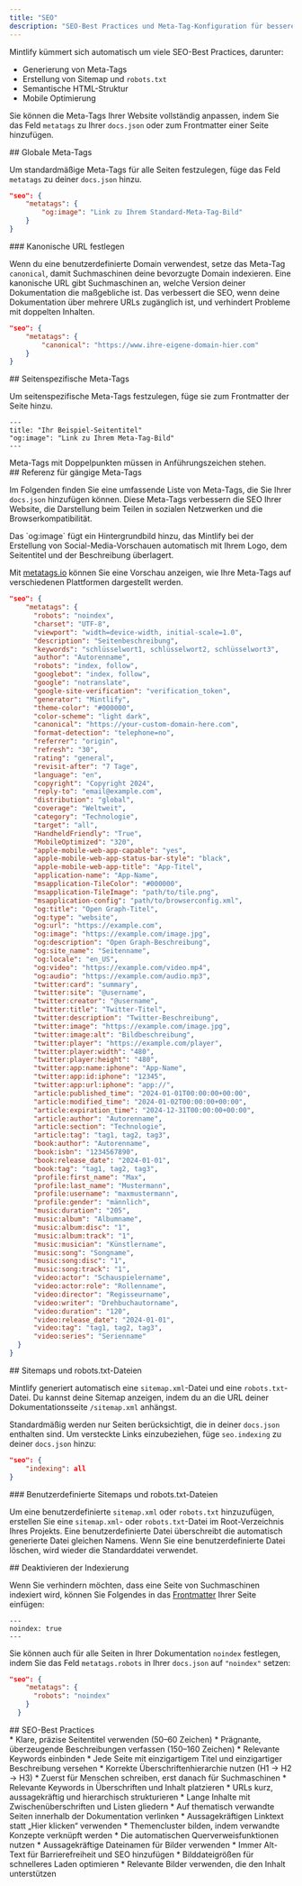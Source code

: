 ```yaml
---
title: "SEO"
description: "SEO-Best Practices und Meta-Tag-Konfiguration für bessere Sichtbarkeit in Suchmaschinen"
---
```


Mintlify kümmert sich automatisch um viele SEO-Best Practices, darunter:

* Generierung von Meta-Tags
* Erstellung von Sitemap und `robots.txt`
* Semantische HTML-Struktur
* Mobile Optimierung

Sie können die Meta-Tags Ihrer Website vollständig anpassen, indem Sie das Feld `metatags` zu Ihrer `docs.json` oder zum Frontmatter einer Seite hinzufügen.

<div id="global-meta-tags">
  ## Globale Meta-Tags
</div>

Um standardmäßige Meta-Tags für alle Seiten festzulegen, füge das Feld `metatags` zu deiner `docs.json` hinzu.

```json
"seo": {
    "metatags": {
        "og:image": "Link zu Ihrem Standard-Meta-Tag-Bild"
    }
}
```

<div id="set-a-canonical-url">
  ### Kanonische URL festlegen
</div>

Wenn du eine benutzerdefinierte Domain verwendest, setze das Meta-Tag `canonical`, damit Suchmaschinen deine bevorzugte Domain indexieren. Eine kanonische URL gibt Suchmaschinen an, welche Version deiner Dokumentation die maßgebliche ist. Das verbessert die SEO, wenn deine Dokumentation über mehrere URLs zugänglich ist, und verhindert Probleme mit doppelten Inhalten.

```json
"seo": {
    "metatags": {
        "canonical": "https://www.ihre-eigene-domain-hier.com"
    }
}
```

<div id="page-specific-meta-tags">
  ## Seitenspezifische Meta-Tags
</div>

Um seitenspezifische Meta-Tags festzulegen, füge sie zum Frontmatter der Seite hinzu.

```mdx
---
title: "Ihr Beispiel-Seitentitel"
"og:image": "Link zu Ihrem Meta-Tag-Bild"
---
```

<Note>
  Meta-Tags mit Doppelpunkten müssen in Anführungszeichen stehen.
</Note>

<div id="common-meta-tags-reference">
  ## Referenz für gängige Meta-Tags
</div>

Im Folgenden finden Sie eine umfassende Liste von Meta-Tags, die Sie Ihrer `docs.json` hinzufügen können. Diese Meta-Tags verbessern die SEO Ihrer Website, die Darstellung beim Teilen in sozialen Netzwerken und die Browserkompatibilität.

<Note>
  Das `og:image` fügt ein Hintergrundbild hinzu, das Mintlify bei der Erstellung von Social-Media-Vorschauen automatisch mit Ihrem Logo, dem Seitentitel und der Beschreibung überlagert.
</Note>

Mit [metatags.io](https://metatags.io/) können Sie eine Vorschau anzeigen, wie Ihre Meta-Tags auf verschiedenen Plattformen dargestellt werden.

```json expandable
"seo": {
    "metatags": {
      "robots": "noindex",
      "charset": "UTF-8",
      "viewport": "width=device-width, initial-scale=1.0",
      "description": "Seitenbeschreibung",
      "keywords": "schlüsselwort1, schlüsselwort2, schlüsselwort3",
      "author": "Autorenname",
      "robots": "index, follow",
      "googlebot": "index, follow",
      "google": "notranslate",
      "google-site-verification": "verification_token",
      "generator": "Mintlify",
      "theme-color": "#000000",
      "color-scheme": "light dark",
      "canonical": "https://your-custom-domain-here.com",
      "format-detection": "telephone=no",
      "referrer": "origin",
      "refresh": "30",
      "rating": "general",
      "revisit-after": "7 Tage",
      "language": "en",
      "copyright": "Copyright 2024",
      "reply-to": "email@example.com",
      "distribution": "global",
      "coverage": "Weltweit",
      "category": "Technologie",
      "target": "all",
      "HandheldFriendly": "True",
      "MobileOptimized": "320",
      "apple-mobile-web-app-capable": "yes",
      "apple-mobile-web-app-status-bar-style": "black",
      "apple-mobile-web-app-title": "App-Titel",
      "application-name": "App-Name",
      "msapplication-TileColor": "#000000",
      "msapplication-TileImage": "path/to/tile.png",
      "msapplication-config": "path/to/browserconfig.xml",
      "og:title": "Open Graph-Titel",
      "og:type": "website",
      "og:url": "https://example.com",
      "og:image": "https://example.com/image.jpg",
      "og:description": "Open Graph-Beschreibung",
      "og:site_name": "Seitenname",
      "og:locale": "en_US",
      "og:video": "https://example.com/video.mp4",
      "og:audio": "https://example.com/audio.mp3",
      "twitter:card": "summary",
      "twitter:site": "@username",
      "twitter:creator": "@username",
      "twitter:title": "Twitter-Titel",
      "twitter:description": "Twitter-Beschreibung",
      "twitter:image": "https://example.com/image.jpg",
      "twitter:image:alt": "Bildbeschreibung",
      "twitter:player": "https://example.com/player",
      "twitter:player:width": "480",
      "twitter:player:height": "480",
      "twitter:app:name:iphone": "App-Name",
      "twitter:app:id:iphone": "12345",
      "twitter:app:url:iphone": "app://",
      "article:published_time": "2024-01-01T00:00:00+00:00",
      "article:modified_time": "2024-01-02T00:00:00+00:00",
      "article:expiration_time": "2024-12-31T00:00:00+00:00",
      "article:author": "Autorenname",
      "article:section": "Technologie",
      "article:tag": "tag1, tag2, tag3",
      "book:author": "Autorenname",
      "book:isbn": "1234567890",
      "book:release_date": "2024-01-01",
      "book:tag": "tag1, tag2, tag3",
      "profile:first_name": "Max",
      "profile:last_name": "Mustermann",
      "profile:username": "maxmustermann",
      "profile:gender": "männlich",
      "music:duration": "205",
      "music:album": "Albumname",
      "music:album:disc": "1",
      "music:album:track": "1",
      "music:musician": "Künstlername",
      "music:song": "Songname",
      "music:song:disc": "1",
      "music:song:track": "1",
      "video:actor": "Schauspielername",
      "video:actor:role": "Rollenname",
      "video:director": "Regisseurname",
      "video:writer": "Drehbuchautorname",
      "video:duration": "120",
      "video:release_date": "2024-01-01",
      "video:tag": "tag1, tag2, tag3",
      "video:series": "Serienname"
  }
}
```

<div id="sitemaps-and-robotstxt-files">
  ## Sitemaps und robots.txt-Dateien
</div>

Mintlify generiert automatisch eine `sitemap.xml`-Datei und eine `robots.txt`-Datei. Du kannst deine Sitemap anzeigen, indem du an die URL deiner Dokumentationsseite `/sitemap.xml` anhängst.

Standardmäßig werden nur Seiten berücksichtigt, die in deiner `docs.json` enthalten sind. Um versteckte Links einzubeziehen, füge `seo.indexing` zu deiner `docs.json` hinzu:

```json
"seo": {
    "indexing": all
}
```

<div id="custom-sitemaps-and-robotstxt-files">
  ### Benutzerdefinierte Sitemaps und robots.txt-Dateien
</div>

Um eine benutzerdefinierte `sitemap.xml` oder `robots.txt` hinzuzufügen, erstellen Sie eine `sitemap.xml`- oder `robots.txt`-Datei im Root-Verzeichnis Ihres Projekts. Eine benutzerdefinierte Datei überschreibt die automatisch generierte Datei gleichen Namens. Wenn Sie eine benutzerdefinierte Datei löschen, wird wieder die Standarddatei verwendet.

<div id="disabling-indexing">
  ## Deaktivieren der Indexierung
</div>

Wenn Sie verhindern möchten, dass eine Seite von Suchmaschinen indexiert wird, können Sie Folgendes in das [Frontmatter](/de/organize/pages) Ihrer Seite einfügen:

```
---
noindex: true
---
```

Sie können auch für alle Seiten in Ihrer Dokumentation `noindex` festlegen, indem Sie das Feld `metatags.robots` in Ihrer `docs.json` auf `"noindex"` setzen:

```json
"seo": {
    "metatags": {
      "robots": "noindex"
    }
  }
```

<div id="seo-best-practices">
  ## SEO-Best Practices
</div>

<AccordionGroup>
  <Accordion title="Aussagekräftige Titel und Beschreibungen schreiben">
    * Klare, präzise Seitentitel verwenden (50–60 Zeichen)
    * Prägnante, überzeugende Beschreibungen verfassen (150–160 Zeichen)
    * Relevante Keywords einbinden
    * Jede Seite mit einzigartigem Titel und einzigartiger Beschreibung versehen
  </Accordion>

  <Accordion title="Inhaltsstruktur optimieren">
    * Korrekte Überschriftenhierarchie nutzen (H1 → H2 → H3)
    * Zuerst für Menschen schreiben, erst danach für Suchmaschinen
    * Relevante Keywords in Überschriften und Inhalt platzieren
    * URLs kurz, aussagekräftig und hierarchisch strukturieren
    * Lange Inhalte mit Zwischenüberschriften und Listen gliedern
  </Accordion>

  <Accordion title="Interne Verlinkungsstrategie">
    * Auf thematisch verwandte Seiten innerhalb der Dokumentation verlinken
    * Aussagekräftigen Linktext statt „Hier klicken“ verwenden
    * Themencluster bilden, indem verwandte Konzepte verknüpft werden
    * Die automatischen Querverweisfunktionen nutzen
  </Accordion>

  <Accordion title="Bild-SEO">
    * Aussagekräftige Dateinamen für Bilder verwenden
    * Immer Alt-Text für Barrierefreiheit und SEO hinzufügen
    * Bilddateigrößen für schnelleres Laden optimieren
    * Relevante Bilder verwenden, die den Inhalt unterstützen
  </Accordion>
</AccordionGroup>
